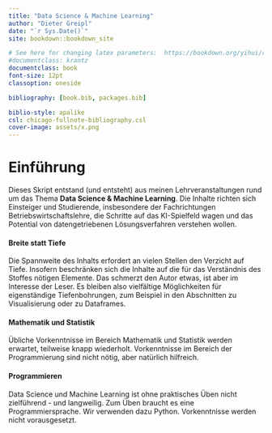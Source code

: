 ```yaml
---
title: "Data Science & Machine Learning"
author: "Dieter Greipl"
date: "`r Sys.Date()`"
site: bookdown::bookdown_site 

# See here for changing latex parameters:  https://bookdown.org/yihui/rmarkdown-cookbook/latex-variables.html 
#documentclass: krantz
documentclass: book 
font-size: 12pt
classoption: oneside

bibliography: [book.bib, packages.bib]

biblio-style: apalike
csl: chicago-fullnote-bibliography.csl 
cover-image: assets/x.png
---
```



# Einführung {-}

Dieses Skript entstand (und entsteht) aus meinen Lehrveranstaltungen rund um das Thema **Data Science & Machine Learning**. Die Inhalte richten sich Einsteiger und Studierende, insbesondere der Fachrichtungen Betriebswirtschaftslehre, die Schritte auf das KI-Spielfeld wagen und das Potential  von datengetriebenen Lösungsverfahren verstehen wollen.

#### Breite statt Tiefe {-}

Die Spannweite des Inhalts erfordert an vielen Stellen den Verzicht auf Tiefe. Insofern beschränken sich die Inhalte auf die für das Verständnis des Stoffes nötigen Elemente. Das schmerzt den Autor etwas, ist aber im Interesse der Leser. Es bleiben also vielfältige Möglichkeiten für eigenständige Tiefenbohrungen, zum Beispiel in den Abschnitten zu Visualisierung oder zu Dataframes. 

#### Mathematik und Statistik {-}

Übliche Vorkenntnisse im Bereich Mathematik und Statistik werden erwartet, teilweise knapp wiederholt.  Vorkenntnisse im Bereich der Programmierung sind nicht nötig, aber natürlich hilfreich.

#### Programmieren {-}

Data Science und Machine Learning ist ohne praktisches Üben nicht zielführend - und langweilig. Zum Üben braucht es eine Programmiersprache. Wir verwenden dazu Python. Vorkenntnisse werden nicht vorausgesetzt. 

   

